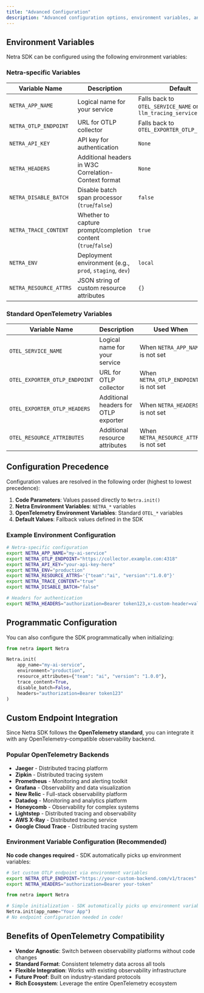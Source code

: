 ```yaml
---
title: "Advanced Configuration"
description: "Advanced configuration options, environment variables, and custom endpoint integration"
---
```


## Environment Variables

Netra SDK can be configured using the following environment variables:

### Netra-specific Variables

| Variable Name | Description | Default |
|---------------|-------------|---------|
| `NETRA_APP_NAME` | Logical name for your service | Falls back to `OTEL_SERVICE_NAME` or `llm_tracing_service` |
| `NETRA_OTLP_ENDPOINT` | URL for OTLP collector | Falls back to `OTEL_EXPORTER_OTLP_ENDPOINT` |
| `NETRA_API_KEY` | API key for authentication | `None` |
| `NETRA_HEADERS` | Additional headers in W3C Correlation-Context format | `None` |
| `NETRA_DISABLE_BATCH` | Disable batch span processor (`true`/`false`) | `false` |
| `NETRA_TRACE_CONTENT` | Whether to capture prompt/completion content (`true`/`false`) | `true` |
| `NETRA_ENV` | Deployment environment (e.g., `prod`, `staging`, `dev`) | `local` |
| `NETRA_RESOURCE_ATTRS` | JSON string of custom resource attributes | `{}` |

### Standard OpenTelemetry Variables

| Variable Name | Description | Used When |
|---------------|-------------|-----------|
| `OTEL_SERVICE_NAME` | Logical name for your service | When `NETRA_APP_NAME` is not set |
| `OTEL_EXPORTER_OTLP_ENDPOINT` | URL for OTLP collector | When `NETRA_OTLP_ENDPOINT` is not set |
| `OTEL_EXPORTER_OTLP_HEADERS` | Additional headers for OTLP exporter | When `NETRA_HEADERS` is not set |
| `OTEL_RESOURCE_ATTRIBUTES` | Additional resource attributes | When `NETRA_RESOURCE_ATTRS` is not set |

## Configuration Precedence

Configuration values are resolved in the following order (highest to lowest precedence):

1. **Code Parameters**: Values passed directly to `Netra.init()`
2. **Netra Environment Variables**: `NETRA_*` variables
3. **OpenTelemetry Environment Variables**: Standard `OTEL_*` variables
4. **Default Values**: Fallback values defined in the SDK

### Example Environment Configuration

```bash
# Netra-specific configuration
export NETRA_APP_NAME="my-ai-service"
export NETRA_OTLP_ENDPOINT="https://collector.example.com:4318"
export NETRA_API_KEY="your-api-key-here"
export NETRA_ENV="production"
export NETRA_RESOURCE_ATTRS='{"team":"ai", "version":"1.0.0"}'
export NETRA_TRACE_CONTENT="true"
export NETRA_DISABLE_BATCH="false"

# Headers for authentication
export NETRA_HEADERS="authorization=Bearer token123,x-custom-header=value"
```

## Programmatic Configuration

You can also configure the SDK programmatically when initializing:

```python
from netra import Netra

Netra.init(
    app_name="my-ai-service",
    environment="production",
    resource_attributes={"team": "ai", "version": "1.0.0"},
    trace_content=True,
    disable_batch=False,
    headers="authorization=Bearer token123"
)
```

## Custom Endpoint Integration

Since Netra SDK follows the **OpenTelemetry standard**, you can integrate it with any OpenTelemetry-compatible observability backend.

### Popular OpenTelemetry Backends

- **Jaeger** - Distributed tracing platform
- **Zipkin** - Distributed tracing system
- **Prometheus** - Monitoring and alerting toolkit
- **Grafana** - Observability and data visualization
- **New Relic** - Full-stack observability platform
- **Datadog** - Monitoring and analytics platform
- **Honeycomb** - Observability for complex systems
- **Lightstep** - Distributed tracing and observability
- **AWS X-Ray** - Distributed tracing service
- **Google Cloud Trace** - Distributed tracing system

### Environment Variable Configuration (Recommended)

**No code changes required** - SDK automatically picks up environment variables:

```bash
# Set custom OTLP endpoint via environment variables
export NETRA_OTLP_ENDPOINT="https://your-custom-backend.com/v1/traces"
export NETRA_HEADERS="authorization=Bearer your-token"
```

```python
from netra import Netra

# Simple initialization - SDK automatically picks up environment variables
Netra.init(app_name="Your App")
# No endpoint configuration needed in code!
```




## Benefits of OpenTelemetry Compatibility

- **Vendor Agnostic**: Switch between observability platforms without code changes
- **Standard Format**: Consistent telemetry data across all tools
- **Flexible Integration**: Works with existing observability infrastructure
- **Future Proof**: Built on industry-standard protocols
- **Rich Ecosystem**: Leverage the entire OpenTelemetry ecosystem

